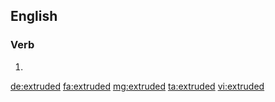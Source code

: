 ==English==

===Verb===
{{head|en|verb form}}

# {{en-past of|extrude}}

[[de:extruded]]
[[fa:extruded]]
[[mg:extruded]]
[[ta:extruded]]
[[vi:extruded]]